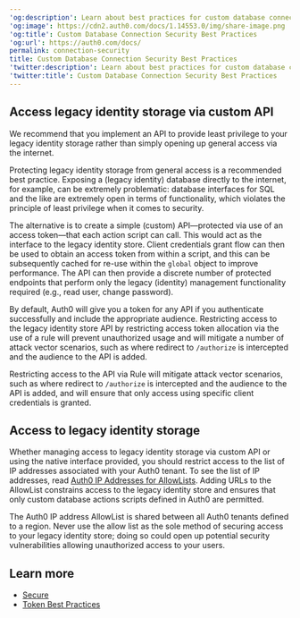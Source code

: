 ---
'og:description': Learn about best practices for custom database connection security.
'og:image': https://cdn2.auth0.com/docs/1.14553.0/img/share-image.png
'og:title': Custom Database Connection Security Best Practices
'og:url': https://auth0.com/docs/
permalink: connection-security
title: Custom Database Connection Security Best Practices
'twitter:description': Learn about best practices for custom database connection security.
'twitter:title': Custom Database Connection Security Best Practices
---
## Access legacy identity storage via custom API

We recommend that you implement an API to provide least privilege to your legacy identity storage rather than simply opening up general access via the internet.

Protecting legacy identity storage from general access is a recommended best practice. Exposing a (legacy identity) database directly to the internet, for example, can be extremely problematic: database interfaces for SQL and the like are extremely open in terms of functionality, which violates the principle of least privilege when it comes to security.

The alternative is to create a simple (custom) API—protected via use of an <Tooltip tip="Access Token: Authorization credential, in the form of an opaque string or JWT, used to access an API." cta="View Glossary" href="/docs/glossary?term=access+token">access token</Tooltip>—that each action script can call. This would act as the interface to the legacy identity store. Client credentials grant flow can then be used to obtain an access token from within a script, and this can be subsequently cached for re-use within the `global` object to improve performance. The API can then provide a discrete number of protected endpoints that perform only the legacy (identity) management functionality required (e.g., read user, change password).

By default, Auth0 will give you a token for any API if you authenticate successfully and include the appropriate <Tooltip tip="Audience: Unique identifier of the audience for an issued token. Named aud in a token, its value contains the ID of either an application (Client ID) for an ID Token or an API (API Identifier) for an Access Token." cta="View Glossary" href="/docs/glossary?term=audience">audience</Tooltip>. Restricting access to the legacy identity store API by restricting access token allocation via the use of a rule will prevent unauthorized usage and will mitigate a number of attack vector scenarios, such as where redirect to `/authorize` is intercepted and the audience to the API is added.

<Warning>

Restricting access to the API via Rule will mitigate attack vector scenarios, such as where redirect to `/authorize` is intercepted and the audience to the API is added, and will ensure that only access using specific client credentials is granted.

</Warning>

## Access to legacy identity storage

Whether managing access to legacy identity storage via custom API or using the native interface provided, you should restrict access to the list of IP addresses associated with your Auth0 tenant. To see the list of IP addresses, read [Auth0 IP Addresses for AllowLists](/docs/secure/security-guidance/data-security/allowlist). Adding URLs to the AllowList constrains access to the legacy identity store and ensures that only custom database actions scripts defined in Auth0 are permitted.

<Warning>

The Auth0 IP address AllowList is shared between all Auth0 tenants defined to a region. Never use the allow list as the sole method of securing access to your legacy identity store; doing so could open up potential security vulnerabilities allowing unauthorized access to your users.

</Warning>

## Learn more

* [Secure](/docs/secure)
* [Token Best Practices](/docs/secure/tokens/token-best-practices)